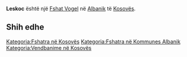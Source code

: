 {{Fshat në Kosovës
 | Emri                = Leskoc
| sqi_N_name = Leskoc
| sqi_N_FULL_NAME_RO = Leskoc
| sqi_N_FULL_NAME_ND_RO = Leskoc
| sqi_N_SORT_NAME_RG = LESKOC
| sqi_N_FULL_NAME_RG = Leskoc
| sqi_N_FULL_NAME_ND_RG = Leskoc
| srp_N_name = Leskovac
| srp_N_FULL_NAME_RO = Leskovac
| srp_N_FULL_NAME_ND_RO = Leskovac
| srp_N_SORT_NAME_RG = LESKOVAC
| srp_N_FULL_NAME_RG = Leskovac
| srp_N_FULL_NAME_ND_RG = Leskovac
| srp_NS_name = Лесковац
| srp_NS_FULL_NAME_RO = Лесковац
| srp_NS_FULL_NAME_ND_RO = Лесковац
| srp_NS_SORT_NAME_RG = ЛЕСКОВАЦ
| srp_NS_FULL_NAME_RG = Лесковац
| srp_NS_FULL_NAME_ND_RG = Лесковац
| std_V_name = Loskovac
| std_V_FULL_NAME_RO = Loskovac
| std_V_FULL_NAME_ND_RO = Loskovac
| std_V_SORT_NAME_RG = LOSKOVAC
| std_V_FULL_NAME_RG = Loskovac
| std_V_FULL_NAME_ND_RG = Loskovac

 | Emri (Rasa dhanore) = 
 | Figura              = 
 | Shteti              = Kosovo
 | Komuna              = Albanik
 | Kodi postar         = 
 | Sipërfaqja          = 

 | Popullsia           = 

 | Regj. i popullsisë  = 
 | Dend. e popullsisë  = 
 | Faqja zyrtare       = 
 <!--- Koordinatat ----> 
 | Gjerësia            = 42.683611
 | Gjatësia            = 20.585556
 | Lartësia            = 
}}
'''Leskoc''' është një [[Fshat Vogel]] në [[Albanik]] të [[Kosovës]].

<!-- == Gjeografia == -->
<!-- == Historia == -->
<!-- == Demografia == -->
== Shih edhe ==
{{Komuna Albanik}}
{{Kosovo-Administrata-Cung}}

[[Kategoria:Fshatra në Kosovës]]
[[Kategoria:Fshatra në Kommunes Albanik]]
[[Kategoria:Vendbanime në Kosovës]]